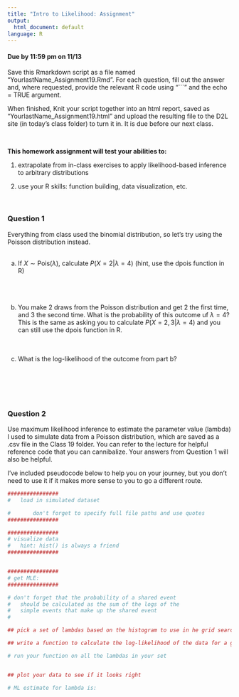 ```yaml
---
title: "Intro to Likelihood: Assignment"
output:
  html_document: default
language: R
---
```


<!-- To render the assignment in Rmarkdown, enter the command below in the R console -->
<!-- rmarkdown::render("Class_19_Assignment.Rmd") -->

#### Due by 11:59 pm on 11/13

Save this Rmarkdown script as a file named “YourlastName_Assignment19.Rmd”. 
For each question, fill out the answer and, where requested, 
provide the relevant R code using "```" and the echo = TRUE argument.

When finished, Knit your script together into an html report, 
saved as “YourlastName_Assignment19.html” and upload the 
resulting file to the D2L site (in today’s class folder) to turn it in. 
It is due before our next class.

\

**This homework assignment will test your abilities to:**

1. extrapolate from in-class exercises to apply likelihood-based inference to arbitrary distributions

3. use your R skills: function building, data visualization, etc.

\

### Question 1

Everything from class used the binomial distribution, so let's try using the Poisson distribution instead.
\
\

a) If $X \sim \text{Pois}(\lambda)$, calculate $P(X=2 | \lambda=4)$ (hint, use the dpois function in R)
\
\
\
\
b) You make 2 draws from the Poisson distribution and get 2 the first time, and 3 the second time. What is the probability of this outcome uf $\lambda = 4$?
This is the same as asking you to calculate $P(X={2,3}| \lambda=4)$ and you can still use the dpois function in R.
\
\
\

c) What is the log-likelihood of the outcome from part b?

\
\
\
\

### Question 2

Use maximum likelihood inference to estimate 
the parameter value (lambda) I used to simulate data from a Poisson distribution, 
which are saved as a .csv file in the Class 19 folder.
You can refer to the lecture for helpful reference 
code that you can cannibalize.
Your answers from Question 1 will also be helpful.

I've included pseudocode below to help you on your journey, but you don't need to use it if it makes more sense to you to go a different route.

```r
################
#	load in simulated dataset 

#		don't forget to specify full file paths and use quotes
################

################
# visualize data
#	hint: hist() is always a friend
################


################
# get MLE:
################

# don't forget that the probability of a shared event 
#	should be calculated as the sum of the logs of the 
#	simple events that make up the shared event
#

## pick a set of lambdas based on the histogram to use in he grid search

## write a function to calculate the log-likelihood of the data for a given lambda

# run your function on all the lambdas in your set


## plot your data to see if it looks right

# ML estimate for lambda is:


```
